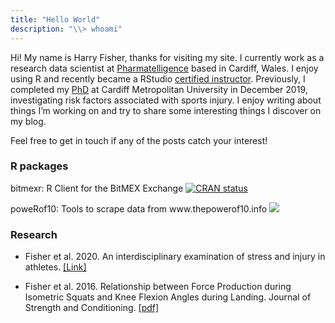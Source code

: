 ```yaml
---
title: "Hello World"
description: "\\> whoami"
---
```


Hi! My name is Harry Fisher, thanks for visiting my site. I currently work as a research data scientist at [Pharmatelligence](http://www.pharmatelligence.co.uk/our-experts.php) based in Cardiff, Wales. I enjoy using R and recently became a RStudio [certified instructor](https://education.rstudio.com/trainers/people/fisher+harry/). Previously, I completed my [PhD](https://github.com/hfshr/phd-thesis/blob/master/full_phd.pdf) at Cardiff Metropolitan University in December 2019, investigating risk factors associated with sports injury. I enjoy writing about things I'm working on and try to share some interesting things I discover on my blog.

Feel free to get in touch if any of the posts catch your interest!

### R packages

bitmexr: R Client for the BitMEX Exchange [![CRAN status](https://www.r-pkg.org/badges/version/bitmexr)](https://CRAN.R-project.org/package=bitmexr)

poweRof10: Tools to scrape data from www.thepowerof10.info [![](https://img.shields.io/badge/just-for%20fun-blue.svg)](https://github.com/hfshr/poweRof10) 

### Research
  
* Fisher et al. 2020. An interdisciplinary examination of stress and injury in athletes. [[Link]](https://www.frontiersin.org/articles/10.3389/fspor.2020.595619/abstract)
  
* Fisher et al. 2016. Relationship between Force Production during Isometric Squats and Knee Flexion Angles during Landing. Journal of Strength and Conditioning. [[pdf]](data/pdfs/fisher-2016.pdf)

<div class="mylinks">
<p style="text-align: center;">
    <a href="https://github.com/hfshr" target="_blank" class="fa fa-github"  style="font-size:36px;"></a>
    <a href="mailto:harryfisher21@gmail.com" target="_blank" class="fa fa-envelope" style="font-size:36px;"></a>
    <a href="https://www.linkedin.com/in/drharryfisher/" target="_blank" class="fa fa-linkedin-square" style="font-size:36px;"></a>
    <a href="https://twitter.com/harryfishr" target="_blank" class="fa fa-twitter" style="font-size:36px;"></a>
</p>
</div>


